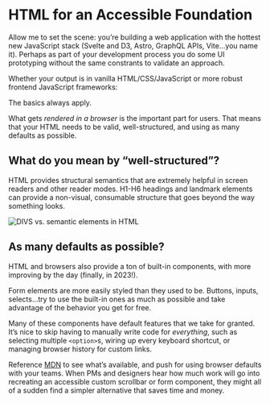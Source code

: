 
# HTML for an Accessible Foundation

Allow me to set the scene: you’re building a web application with the hottest new JavaScript stack (Svelte and D3, Astro, GraphQL APIs, Vite...you name it). Perhaps as part of your development process you do some UI prototyping without the same constrants to validate an approach.

Whether your output is in vanilla HTML/CSS/JavaScript or more robust frontend JavaScript frameworks: 

<DropCapQuote>
The basics always apply.
</DropCapQuote>

What gets _rendered in a browser_ is the important part for users. That means that your HTML needs to be valid, well-structured, and using as many defaults as possible.

## What do you mean by “well-structured”?

HTML provides structural semantics that are extremely helpful in screen readers and other reader modes. H1-H6 headings and landmark elements can provide a non-visual, consumable structure that goes beyond the way something looks.

<img src="/html.webp" alt="DIVS vs. semantic elements in HTML" className="max-w-[480px] my-2 mx-auto" />

## As many defaults as possible?

HTML and browsers also provide a ton of built-in components, with more improving by the day (finally, in 2023!).

Form elements are more easily styled than they used to be. Buttons, inputs, selects...try to use the built-in ones as much as possible and take advantage of the behavior you get for free.

Many of these components have default features that we take for granted. It’s nice to skip having to manually write code for _everything_, such as selecting multiple `<option>`s, wiring up every keyboard shortcut, or managing browser history for custom links.

Reference [MDN](https://developer.mozilla.org/en-US/docs/Web/HTML) to see what’s available, and push for using browser defaults with your teams. When PMs and designers hear how much work will go into recreating an accessible custom scrollbar or form component, they might all of a sudden find a simpler alternative that saves time and money.
